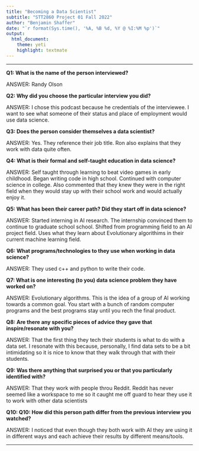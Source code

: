 ```yaml
---
title: "Becoming a Data Scientist"
subtitle: "STT2860 Project 01 Fall 2022"
author: "Benjamin Shaffer"
date: "`r format(Sys.time(), '%A, %B %d, %Y @ %I:%M %p')`"
output: 
  html_document: 
    theme: yeti
    highlight: textmate
---
```

<hr>

**Q1: What is the name of the person interviewed?**

ANSWER: Randy Olson

**Q2: Why did you choose the particular interview you did?**

ANSWER: I chose this podcast because he credentials of the interviewee. I want to see what someone of their status and place of employment would use data science.

**Q3: Does the person consider themselves a data scientist?**

ANSWER: Yes. They reference their job title. Ron also explains that they work with data quite often.

**Q4: What is their formal and self-taught education in data science?**

ANSWER: Self taught through learning to beat video games in early   childhood. Began writing code in high school. Continued with computer science in college. Also commented that they knew they were in the right field when they would stay up with their school work and would actually enjoy it.

**Q5: What has been their career path? Did they start off in data science?**

ANSWER: Started interning in AI research. The internship convinced them to continue to graduate school school. Shifted from programming field to an AI project field. Uses what they learn about Evolutionary algorithims in their current machine learning field.

**Q6: What programs/technologies to they use when working in data science?**

ANSWER: They used c++ and python to write their code.

**Q7: What is one interesting (to you) data science problem they have worked on?**

ANSWER: Evolutionary algorithms. This is the idea of a group of AI working towards a common goal. You start with a bunch of random computer programs and the best programs stay until you rech the final product.

**Q8: Are there any specific pieces of advice they gave that inspire/resonate with you?**

ANSWER: That the first thing they tech their students is what to do with a data set. I resonate with this because, personally, I find data sets to be a bit intimidating so it is nice to know that they walk through that with their students.

**Q9: Was there anything that surprised you or that you particularly identified with?**
    
ANSWER: That they work with people throu Reddit. Reddit has never seemed like a workspace to me so it caught me off guard to hear they use it to work with other data scientists

**Q10: Q10: How did this person path differ from the previous interview you watched?**

ANSWER: I noticed that even though they both work with AI they are using it in different ways and each achieve their results by different means/tools.
<hr>

